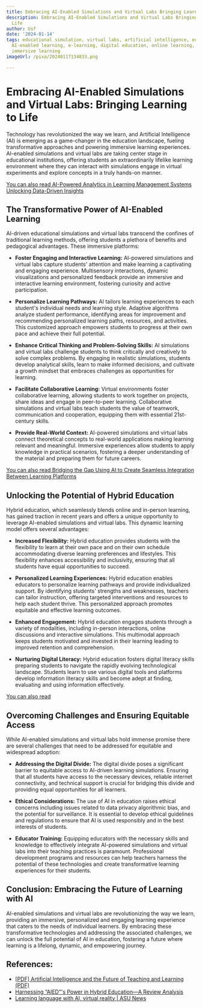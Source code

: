 ```yaml
---
title: Embracing AI-Enabled Simulations and Virtual Labs Bringing Learning to Life
description: Embracing AI-Enabled Simulations and Virtual Labs Bringing Learning to
  Life
author: Usf
date: '2024-01-14'
tags: educational simulation, virtual labs, artificial intelligence, education technology,
  AI-enabled learning, e-learning, digital education, online learning, blended learning,
  immersive learning
imageUrl: /pixa/20240117134833.png

---
```

# Embracing AI-Enabled Simulations and Virtual  Labs: Bringing Learning to Life

Technology has  revolutionized the way we  learn, and Artificial Intelligence (AI) is emerging as a game-changer in  the education landscape,  fueling transformative approaches and powering immersive learning experiences. AI-enabled  simulations and virtual labs are taking center  stage in educational institutions, offering students an  extraordinarily  lifelike learning environment where they can interact with simulations engage in virtual experiments and  explore concepts in a truly hands-on manner.

[You can also read AI-Powered Analytics  in Learning Management Systems Unlocking  Data-Driven Insights](AI-Powered%20Analytics%20in%20Learning%20Management%20Systems%20Unlocking%20Data-Driven%20Insights)


## The Transformative Power of AI-Enabled Learning

AI-driven educational simulations and virtual labs transcend the confines  of traditional learning methods, offering students  a plethora of  benefits and  pedagogical advantages. These immersive platforms:

- **Foster Engaging and Interactive Learning:** AI-powered simulations and virtual labs capture students' attention and make learning a captivating and engaging experience. Multisensory interactions, dynamic visualizations and personalized feedback provide an immersive  and interactive learning environment, fostering curiosity and active participation.


-  **Personalize Learning Pathways:** AI tailors learning experiences to each student's individual needs and learning style. Adaptive algorithms analyze student performance, identifying areas for improvement and recommending personalized learning paths,  resources, and activities. This customized approach empowers students to progress at their own  pace and  achieve their full potential.


- **Enhance  Critical Thinking and Problem-Solving Skills:** AI simulations and  virtual labs challenge students to think critically and creatively to solve complex problems. By engaging in realistic simulations, students develop analytical skills, learn  to make informed decisions, and  cultivate a growth mindset that embraces challenges as opportunities for  learning.


- **Facilitate Collaborative Learning:** Virtual environments foster collaborative learning, allowing students to work together on projects, share  ideas and engage in peer-to-peer learning. Collaborative simulations and virtual labs teach students the value of  teamwork, communication and cooperation, equipping them with essential 21st-century skills.


- **Provide Real-World Context:** AI-powered simulations and virtual labs connect theoretical concepts to real-world applications making learning  relevant and  meaningful.  Immersive experiences allow  students to apply knowledge in practical scenarios, fostering a deeper understanding of the material and preparing them for future careers.

[You can also read Bridging the Gap Using AI  to Create Seamless Integration Between Learning Platforms](Bridging%20the%20Gap%20Using%20AI%20to%20Create%20Seamless%20Integration%20Between%20Learning%20Platforms)


## Unlocking the Potential of Hybrid Education

Hybrid education, which seamlessly blends online and  in-person learning, has gained traction in recent years and  offers a unique opportunity to leverage AI-enabled simulations and virtual labs. This dynamic learning model offers several advantages:

- **Increased Flexibility:** Hybrid education  provides students  with the flexibility to learn at their own pace and on their own schedule accommodating diverse learning preferences and lifestyles. This flexibility enhances accessibility and  inclusivity, ensuring  that all students have equal opportunities to succeed.


- **Personalized Learning Experiences:** Hybrid education enables educators to personalize learning pathways and  provide individualized support. By identifying students' strengths and weaknesses, teachers can tailor instruction, offering targeted interventions  and resources to help  each student thrive. This personalized approach promotes equitable and effective learning outcomes.


- **Enhanced Engagement:** Hybrid education  engages students through a variety of modalities, including in-person interactions, online discussions and interactive simulations.  This multimodal approach keeps students motivated and invested  in their learning leading to improved retention and  comprehension.


- **Nurturing Digital Literacy:** Hybrid education fosters digital literacy  skills preparing students to  navigate  the  rapidly evolving technological landscape.  Students learn  to use various digital  tools and platforms develop information literacy skills and become adept at finding, evaluating and using information effectively.

[You  can also read ]()


## Overcoming Challenges and  Ensuring Equitable Access

While AI-enabled simulations and virtual  labs hold immense promise there are several challenges  that need to be addressed  for equitable and widespread adoption:

- **Addressing the Digital Divide:** The digital divide poses a significant barrier to equitable access to AI-driven learning simulations.  Ensuring that all students have access to the necessary devices, reliable  internet connectivity, and technical support is crucial for bridging this divide and providing equal opportunities for  all learners.


- **Ethical  Considerations:** The use of AI in education raises ethical concerns including issues  related to data privacy algorithmic bias,  and the potential for surveillance. It is essential to develop ethical guidelines and regulations to ensure that AI  is used responsibly and in the best interests of  students.


-  **Educator Training:** Equipping educators  with the necessary skills and knowledge to effectively integrate AI-powered  simulations and  virtual labs into their teaching practices  is paramount. Professional development programs and resources can help teachers  harness the potential of these technologies and create transformative  learning experiences for their students.

## Conclusion: Embracing the Future of Learning with AI

AI-enabled simulations  and virtual labs are revolutionizing the way we learn, providing an  immersive, personalized and engaging learning experience that caters to the needs  of individual learners. By embracing these transformative technologies and addressing the associated  challenges, we can unlock the  full potential  of AI in education, fostering a future where learning is a lifelong, dynamic, and empowering journey.

## References:
- [[PDF] Artificial Intelligence and the Future of Teaching and Learning (PDF)](https://www2.ed.gov/documents/ai-report/ai-report.pdf)
- [Harnessing “AIED”'s Power in Hybrid Education—A Review Analysis](https://www.mdpi.com/2227-7102/13/7/632)
- [Learning language with AI, virtual reality | ASU News](https://news.asu.edu/20231218-global-launch-educator-researches-language-learning-virtual-reality)

